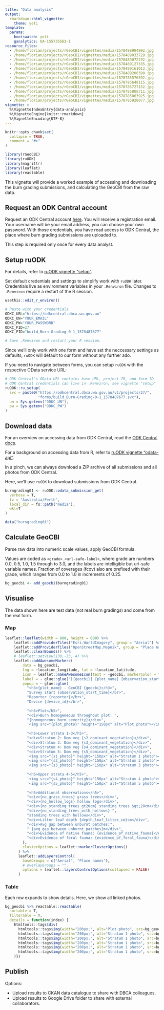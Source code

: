```yaml
---
title: "Data analysis"
output: 
  rmarkdown::html_vignette:
    theme: yeti
template:
  params:
    bootswatch: yeti
    ganalytics: UA-155735563-1
resource_files:
  - /home/florian/projects/rGeoCBI/vignettes/media/1578488994992.jpg
  - /home/florian/projects/rGeoCBI/vignettes/media/1578489033729.jpg
  - /home/florian/projects/rGeoCBI/vignettes/media/1578489072292.jpg
  - /home/florian/projects/rGeoCBI/vignettes/media/1578489127335.jpg
  - /home/florian/projects/rGeoCBI/vignettes/media/1578489161012.jpg
  - /home/florian/projects/rGeoCBI/vignettes/media/1578489206390.jpg
  - /home/florian/projects/rGeoCBI/vignettes/media/1578785576392.jpg
  - /home/florian/projects/rGeoCBI/vignettes/media/1578785648115.jpg
  - /home/florian/projects/rGeoCBI/vignettes/media/1578785727152.jpg
  - /home/florian/projects/rGeoCBI/vignettes/media/1578785808711.jpg
  - /home/florian/projects/rGeoCBI/vignettes/media/1578785863925.jpg
  - /home/florian/projects/rGeoCBI/vignettes/media/1578785920077.jpg
vignette: >
  %\VignetteIndexEntry{data-analysis}
  %\VignetteEngine{knitr::rmarkdown}
  %\VignetteEncoding{UTF-8}
---
```


```r
knitr::opts_chunk$set(
  collapse = TRUE,
  comment = "#>"
)
```

```r
library(rGeoCBI)
library(ruODK)
library(magrittr)
library(leaflet)
library(reactable)
```

This vignette will provide a worked example of accessing and downloading the
burn grading submissions, and calculating the GeoCBI from the raw data.

## Request an ODK Central account

Request an ODK Central account [here](https://github.com/dbca-wa/rGeoCBI/issues).
You will receive a registration email. Your username will be your email address,
you can choose your own password. With those credentials, you have read access
to ODK Central, the place where burn grading submissions are uploaded to.

This step is required only once for every data analyst.

## Setup ruODK
For details, refer to 
[ruODK vignette "setup"](https://dbca-wa.github.io/ruODK/articles/setup.html).

Set default credentials and settings to simplify work with `ruODK` later.
Credentials live as environment variables in your `.Renviron` file.
Changes to `.Renviron` require a restart of the R session.

```r
usethis::edit_r_environ()

# Paste with your credentials
ODKC_URL="https://odkcentral.dbca.wa.gov.au"
ODKC_UN="YOUR_EMAIL"
ODKC_PW="YOUR_PASSWORD"
ODKC_PID=27
ODKC_FID="build_Burn-Grading-0-1_1578487677"

# Save .Renviron and restart your R session.
```

Since we'll only work with one form and have set the neccessary settings as defaults, 
`ruODK` will default to our form without any further ado.

If you need to navigate between forms, you can setup `ruODK` with the
respective OData service URL:

```r
# ODK Central's OData URL contains base URL, project ID, and form ID
# ODK Central credentials can live in .Renviron, see vignette "setup"
ruODK::ru_setup(
  svc = paste0("https://odkcentral.dbca.wa.gov.au/v1/projects/27/",
               "forms/build_Burn-Grading-0-1_1578487677.svc"),
  un = Sys.getenv("ODKC_UN"),
  pw = Sys.getenv("ODKC_PW")
)
```

## Download data
For an overview on accessing data from ODK Central, read the 
[ODK Central docs](https://docs.opendatakit.org/central-submissions/#).

For a background on accessing data from R, refer to 
[ruODK vignette "odata-api"](https://dbca-wa.github.io/ruODK/articles/odata-api.html).

In a pinch, we can always download a ZIP archive of all submissions and all
photos from ODK Central.

Here, we'll use `ruODK` to download submissions from ODK Central.

```r
burngrading01 <- ruODK::odata_submission_get(
  verbose = T, 
  tz = "Australia/Perth", 
  local_dir = fs::path("media"), 
  wkt=T
)
```

```r
data("burngrading01")
```

## Calculate GeoCBI

Parse raw data into numeric scale values, apply GeoCBI formula.

Values are coded as `<grade>_<url-safe-label>`, where grade are numbers 0.0, 0.5,
1.0, 1.5 through to 3.0, and the labels are intelligible but url-safe variable
names. Fraction of coverages (fcov) also are prefixed with their grade, which
ranges from 0.0 to 1.0 in increments of 0.25.

```r
bg_geocbi <- add_geocbi(burngrading01)
```

## Visualise
The data shown here are test data (not real burn gradings) and 
come from the real form.

### Map

```r
leaflet::leaflet(width = 800, height = 600) %>%
    leaflet::addProviderTiles("Esri.WorldImagery", group = "Aerial") %>%
    leaflet::addProviderTiles("OpenStreetMap.Mapnik", group = "Place names") %>%
    leaflet::clearBounds() %>%
    # leaflet::setView(130,-33, 4) %>% 
    leaflet::addAwesomeMarkers(
        data = bg_geocbi,
        lng = ~location_longitude, lat = ~location_latitude,
        icon = leaflet::makeAwesomeIcon(text = ~geocbi, markerColor = "red"),
        label = ~ glue::glue("[{geocbi}] {plot_name} {observation_start_time}"),
        popup = ~ glue::glue(
          "<h3>{plot_name} - GeoCBI {geocbi}</h3>",
          "Survey start {observation_start_time}</br>",
          "Reporter {reporter}</br>",
          "Device {device_id}</br>",
          
          "<h5>Plot</h5>",
          "<div>Burn homogeneous throughout plot: ",
          "{homogeneous_burn_severity}</div>",
          '<img src="{plot_photo}" height="150px" alt="Plot photo"></img>',
          
          "<h5>Lower strata 1-3</h5>",
          "<div>Stratum 2: Dom veg {s2_dominant_vegetation}</div>",
          "<div>Stratum 3: Dom veg {s3_dominant_vegetation}</div>",
          "<div>Stratum 4: Dom veg {s4_dominant_vegetation}</div>",
          "<div>Stratum 5: Dom veg {s5_dominant_vegetation}</div>",
          '<img src="{s1_photo}" height="150px" alt="Stratum 1 photo"></img>',
          '<img src="{s2_photo}" height="150px" alt="Stratum 2 photo"></img>',
          '<img src="{s3_photo}" height="150px" alt="Stratum 3 photo"></img>',
          
          "<h5>Upper strata 4-5</h5>",
          '<img src="{s4_photo}" height="150px" alt="Stratum 4 photo"></img>',
          '<img src="{s5_photo}" height="150px" alt="Stratum 5 photo"></img>',
          
          "<h5>Additional observations</h5>",
          "<div>{no_grass_trees} grass trees</div>",
          "<div>{no_hollow_logs} hollow logs</div>",
          "<div>{no_standing_trees_gt20cm} standing trees &gt;20cm</div>",
          "<div>{no_standing_trees_with_hollows} ",
          "standing trees with hollows</div>",
          "<div>Litter leaf depth {depth_leaf_litter_cm}cm</div>",
          "<div>Avg gap between unburnt patches:",
          " {avg_gap_between_unburnt_patches}m</div>",
          "<div>Evidence of native fauna: {evidence_of_native_fauna}</div>",
          "<div>Evidence of feral fauna: {evidence_of_feral_fauna}</div>"
        ),
        clusterOptions = leaflet::markerClusterOptions()
      ) %>%
      leaflet::addLayersControl(
        baseGroups = c("Aerial", "Place names"),
        # overlayGroups = "",
        options = leaflet::layersControlOptions(collapsed = FALSE)
      )

```

### Table
Each row expands to show details. Here, we show all linked photos.

```r
bg_geocbi %>% reactable::reactable(
  sortable = T, 
  filterable = T,
  details = function(index) {
    htmltools::tags$div(
      htmltools::tags$img(width="200px;", alt="Plot photo", src=bg_geocbi[index,]$plot_photo),
      htmltools::tags$img(width="200px;", alt="Stratum 1 photo", src=bg_geocbi[index,]$s1_photo),
      htmltools::tags$img(width="200px;", alt="Stratum 1 photo", src=bg_geocbi[index,]$s2_photo),
      htmltools::tags$img(width="200px;", alt="Stratum 1 photo", src=bg_geocbi[index,]$s3_photo),
      htmltools::tags$img(width="200px;", alt="Stratum 1 photo", src=bg_geocbi[index,]$s4_photo),
      htmltools::tags$img(width="200px;", alt="Stratum 1 photo", src=bg_geocbi[index,]$s5_photo)
    )})
```


## Publish

Options:

* Upload results to CKAN data catalogue to share with DBCA colleagues.
* Upload results to Google Drive folder to share with external collaborators.
